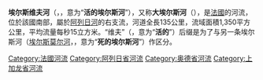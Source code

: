{{noteTA
|G1=法国地名
|G2=单位
}}
{{Infobox river
  | name              = 埃尔斯维夫河
  | native_name       = Hers-Vif
  | image             = 
  | image_caption     = 
  | map               = Hers-Vif.png
  | map_caption       = 埃尔斯维夫河流域图
  | source1_location  = [[比利牛斯山|比利牛斯山]] 
  | mouth_location    = [[阿列日河|阿列日河]]
  | mouth_coordinates = {{coord|43|18|21|N|1|33|9|E|name=Ariège-Hers-Vif|display=inline,title}}
  | progression       = {{RAriège}}
  | subdivision_type1 = [[世界政區索引|国家]]
  | subdivision_name1 = {{FR}}
  | length            = {{convert|135|km|mi|abbr=on}}
  | source1_elevation = ±{{convert|1500|m|ft|abbr=on}}
  | discharge1_avg    = {{convert|15|m3/s|cuft/s|abbr=on}}
  | basin_size        = {{convert|1350|km2|mi2|abbr=on}}
}}
'''埃尔斯维夫河'''（{{lang-fr|Hers-Vif}}，{{IPA-fr|ɛʁs vif}}，意为“'''活的埃尔斯河'''”），又称'''大埃尔斯河'''（{{lang|fr|Grand Hers}}），是[[法國|法國]]的河流，位於該國南部，屬於[[阿列日河|阿列日河]]的右支流，河道全長135公里，流域面積1,350平方公里，平均流量每秒15立方米。“维夫”（{{lang|fr|-vif}}，意为“'''活的'''”）后缀是为了与另一条埃尔斯河（[[埃尔斯莫尔河|埃尔斯莫尔河]]，{{lang|fr|Hers-Mort}}，意为“'''死的埃尔斯河'''”）作区分。

{{France-geo-stub}}
[[Category:法國河流|Category:法國河流]]
[[Category:阿列日省河流|Category:阿列日省河流]]
[[Category:奥德省河流|Category:奥德省河流]]
[[Category:上加龙省河流|Category:上加龙省河流]]